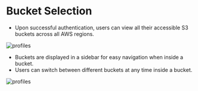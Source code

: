 # Bucket Selection

- Upon successful authentication, users can view all their accessible S3 buckets across all AWS regions.

![profiles](/bucket-page.png)

- Buckets are displayed in a sidebar for easy navigation when inside a bucket.
- Users can switch between different buckets at any time inside a bucket.

![profiles](/bucket-sidebar.png)
